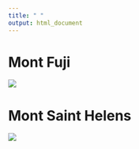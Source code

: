 ```yaml
---
title: " "
output: html_document
---
```


# **Mont Fuji**
![](images/fuji.gif)


# **Mont Saint Helens**  
![](images/st_helens.gif)